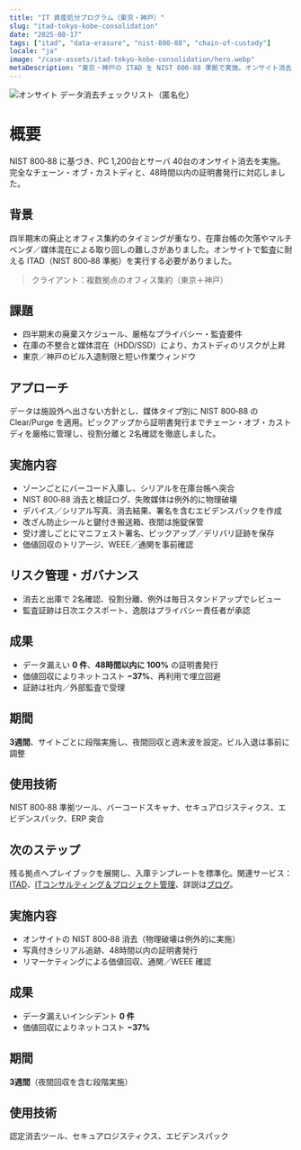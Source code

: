 ```yaml
---
title: "IT 資産処分プログラム（東京・神戸）"
slug: "itad-tokyo-kobe-consolidation"
date: "2025-08-17"
tags: ["itad", "data-erasure", "nist-800-88", "chain-of-custody"]
locale: "ja"
image: "/case-assets/itad-tokyo-kobe-consolidation/hero.webp"
metaDescription: "東京・神戸の ITAD を NIST 800‑88 準拠で実施。オンサイト消去と厳格なカストディ管理、48時間以内の証明書発行、価値回収でネットコストを削減。監査証跡とカストディの可視化でコンプライアンスに対応し、査察にも円滑に対応。再販回収でコスト負担も軽減しました。"
---
```


![オンサイト データ消去チェックリスト（匿名化）](/case-assets/itad-tokyo-kobe-consolidation/hero.webp "On‑site Erasure")

# 概要
NIST 800‑88 に基づき、PC 1,200台とサーバ 40台のオンサイト消去を実施。完全なチェーン・オブ・カストディと、48時間以内の証明書発行に対応しました。

## 背景
四半期末の廃止とオフィス集約のタイミングが重なり、在庫台帳の欠落やマルチベンダ／媒体混在による取り回しの難しさがありました。オンサイトで監査に耐える ITAD（NIST 800‑88 準拠）を実行する必要がありました。


> クライアント：複数拠点のオフィス集約（東京＋神戸）

## 課題
- 四半期末の廃棄スケジュール、厳格なプライバシー・監査要件
- 在庫の不整合と媒体混在（HDD/SSD）により、カストディのリスクが上昇
- 東京／神戸のビル入退制限と短い作業ウィンドウ

## アプローチ
データは施設外へ出さない方針とし、媒体タイプ別に NIST 800‑88 の Clear/Purge を適用。ピックアップから証明書発行までチェーン・オブ・カストディを厳格に管理し、役割分離と 2名確認を徹底しました。

## 実施内容
- ゾーンごとにバーコード入庫し、シリアルを在庫台帳へ突合
- NIST 800‑88 消去と検証ログ、失敗媒体は例外的に物理破壊
- デバイス／シリアル写真、消去結果、署名を含むエビデンスパックを作成
- 改ざん防止シールと鍵付き搬送箱、夜間は施錠保管
- 受け渡しごとにマニフェスト署名、ピックアップ／デリバリ証跡を保存
- 価値回収のトリアージ、WEEE／通関を事前確認

## リスク管理・ガバナンス
- 消去と出庫で 2名確認、役割分離、例外は毎日スタンドアップでレビュー
- 監査証跡は日次エクスポート、逸脱はプライバシー責任者が承認

## 成果
- データ漏えい **0 件**、**48時間以内に 100%** の証明書発行
- 価値回収によりネットコスト **−37%**、再利用で埋立回避
- 証跡は社内／外部監査で受理

## 期間
**3週間**、サイトごとに段階実施し、夜間回収と週末波を設定。ビル入退は事前に調整

## 使用技術
NIST 800‑88 準拠ツール、バーコードスキャナ、セキュアロジスティクス、エビデンスパック、ERP 突合

## 次のステップ
残る拠点へプレイブックを展開し、入庫テンプレートを標準化。関連サービス：[ITAD](/ja/services/itad-japan-apac-us)、[ITコンサルティング＆プロジェクト管理](/ja/services/it-consulting-project-management)、詳説は[ブログ](/ja/blog)。


## 実施内容
- オンサイトの NIST 800‑88 消去（物理破壊は例外的に実施）
- 写真付きシリアル追跡、48時間以内の証明書発行
- リマーケティングによる価値回収、通関／WEEE 確認

## 成果
- データ漏えいインシデント **0 件**
- 価値回収によりネットコスト **−37%**

## 期間
**3週間**（夜間回収を含む段階実施）

## 使用技術
認定消去ツール、セキュアロジスティクス、エビデンスパック

